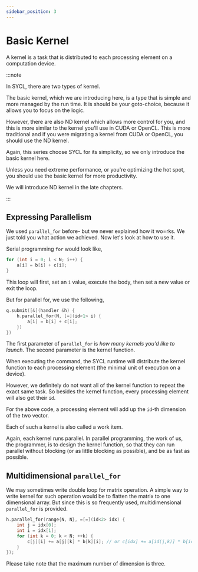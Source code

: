 ```yaml
---
sidebar_position: 3
---
```


# Basic Kernel

A kernel is a task that is distributed to each processing element on a computation device.

:::note

In SYCL, there are two types of kernel.

The basic kernel, which we are introducing here, is a type that is simple and more managed by the run time. It is should be your goto-choice, because it allows you to focus on the logic.

However, there are also ND kernel which allows more control for you, and this is more similar to the kernel you'll use in CUDA or OpenCL. This is more traditional and if you were migrating a kernel from CUDA or OpenCL, you should use the ND kernel.

Again, this series choose SYCL for its simplicity, so we only introduce the basic kernel here. 

Unless you need extreme performance, or you're optimizing the hot spot, you should use the basic kernel for more productivity.

We will introduce ND kernel in the late chapters.

:::

## Expressing Parallelism

We used `parallel_for` before- but we never explained how it wo=rks. We just told you what action we achieved. Now let's look at how to use it.

Serial programming `for` would look like,

```cpp
for (int i = 0; i < N; i++) {
    a[i] = b[i] + c[i];
}
```

This loop will first, set an `i` value, execute the body, then set a new value or exit the loop.

But for parallel for, we use the following,

```cpp
q.submit([&](handler &h) {
    h.parallel_for(N, [=](id<1> i) {
        a[i] = b[i] + c[i];
    })
})
```

The first parameter of `parallel_for` is *how many kernels you'd like to launch*. The second parameter is the kernel function.

When executing the command, the SYCL runtime will distribute the kernel function to each processing element (the minimal unit of execution on a device).

However, we definitely do not want all of the kernel function to repeat the exact same task. So besides the kernel function, every processing element will also get their `id`.

For the above code, a processing element will add up the `id`-th dimension of the two vector.

Each of such a kernel is also called a work item.

Again, each kernel runs parallel. In parallel programming, the work of us, the programmer, is to design the kernel function, so that they can run parallel without blocking (or as little blocking as possible), and be as fast as possible.

## Multidimensional `parallel_for`

We may sometimes write double loop for matrix operation. A simple way to write kernel for such operation would be to flatten the matrix to one dimensional array. But since this is so frequently used, multidimensional `parallel_for` is provided.

```cpp
h.parallel_for(range{N, N}, =[=](id<2> idx) {
    int j = idx[0];
    int i = idx[1];
    for (int k = 0; k < N; ++k) {
        c[j][i] += a[j][k] * b[k][i]; // or c[idx] += a[id(j,k)] * b[id(k,i)];
    }
});
```

Please take note that the maximum number of dimension is three.
